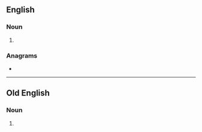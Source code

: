 ==English==

===Noun===
{{head|en|noun plural form}}

# {{plural of|worde|lang=en}}

===Anagrams===
* {{anagrams|en|Dowers|Sowder|dowers|dowser|drowse|sworde|worsed}}

----

==Old English==

===Noun===
{{head|ang|noun forms}}

# {{inflection of|word||gen|s|lang=ang}}